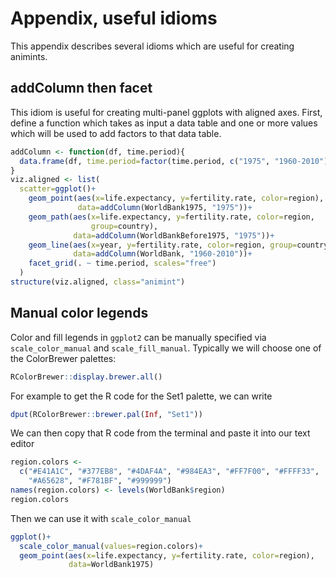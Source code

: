 # Appendix, useful idioms

This appendix describes several idioms which are useful for creating
animints.

## addColumn then facet

This idiom is useful for creating multi-panel ggplots with aligned
axes. First, define a function which takes as input a data table and
one or more values which will be used to add factors to that data
table.

```r
addColumn <- function(df, time.period){
  data.frame(df, time.period=factor(time.period, c("1975", "1960-2010")))
}
viz.aligned <- list(
  scatter=ggplot()+
    geom_point(aes(x=life.expectancy, y=fertility.rate, color=region),
               data=addColumn(WorldBank1975, "1975"))+
    geom_path(aes(x=life.expectancy, y=fertility.rate, color=region,
                  group=country),
              data=addColumn(WorldBankBefore1975, "1975"))+
    geom_line(aes(x=year, y=fertility.rate, color=region, group=country),
              data=addColumn(WorldBank, "1960-2010"))+
    facet_grid(. ~ time.period, scales="free")
  )
structure(viz.aligned, class="animint")
```

## Manual color legends

Color and fill legends in `ggplot2` can be manually specified via
`scale_color_manual` and `scale_fill_manual`. Typically we will choose
one of the ColorBrewer palettes:

```r
RColorBrewer::display.brewer.all()
```

For example to get the R code for the Set1 palette, we can write

```r
dput(RColorBrewer::brewer.pal(Inf, "Set1"))
```

We can then copy that R code from the terminal and paste it into our
text editor

```r
region.colors <- 
  c("#E41A1C", "#377EB8", "#4DAF4A", "#984EA3", "#FF7F00", "#FFFF33", 
    "#A65628", "#F781BF", "#999999")
names(region.colors) <- levels(WorldBank$region)
region.colors
```

Then we can use it with `scale_color_manual` 

```r
ggplot()+
  scale_color_manual(values=region.colors)+
  geom_point(aes(x=life.expectancy, y=fertility.rate, color=region),
             data=WorldBank1975)
```


